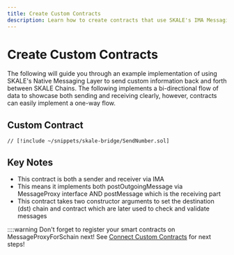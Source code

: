 ```yaml
---
title: Create Custom Contracts
description: Learn how to create contracts that use SKALE's IMA Messaging Layer
---
```



# Create Custom Contracts

The following will guide you through an example implementation of using SKALE's Native Messaging Layer to send custom information back and forth between SKALE Chains.
The following implements a bi-directional flow of data to showcase both sending and receiving clearly, however, contracts can easily implement a one-way flow.

## Custom Contract

```solidity title="SendNumber.sol"
// [!include ~/snippets/skale-bridge/SendNumber.sol]
```

## Key Notes
- This contract is both a sender and receiver via IMA
- This means it implements both postOutgoingMessage via MessageProxy interface AND postMessage which is the receiving part
- This contract takes two constructor arguments to set the destination (dst) chain and contract which are later used to check and validate messages

::::warning
Don't forget to register your smart contracts on MessageProxyForSchain next! See [Connect Custom Contracts](/build/skale-bridge/messaging-layer/connect-custom-contracts) for next steps!


